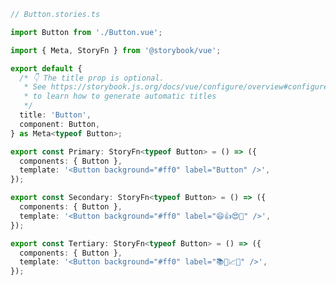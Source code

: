 ```ts
// Button.stories.ts

import Button from './Button.vue';

import { Meta, StoryFn } from '@storybook/vue';

export default {
  /* 👇 The title prop is optional.
   * See https://storybook.js.org/docs/vue/configure/overview#configure-story-loading
   * to learn how to generate automatic titles
   */
  title: 'Button',
  component: Button,
} as Meta<typeof Button>;

export const Primary: StoryFn<typeof Button> = () => ({
  components: { Button },
  template: '<Button background="#ff0" label="Button" />',
});

export const Secondary: StoryFn<typeof Button> = () => ({
  components: { Button },
  template: '<Button background="#ff0" label="😄👍😍💯" />',
});

export const Tertiary: StoryFn<typeof Button> = () => ({
  components: { Button },
  template: '<Button background="#ff0" label="📚📕📈🤓" />',
});
```